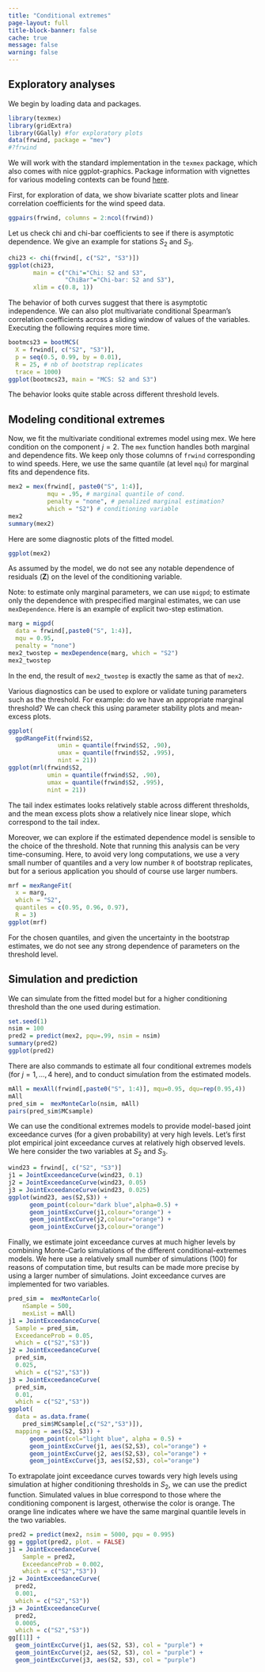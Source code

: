```yaml
---
title: "Conditional extremes"
page-layout: full
title-block-banner: false
cache: true
message: false
warning: false
---
```



## Exploratory analyses

We begin by loading data and packages.

```r
library(texmex)
library(gridExtra)
library(GGally) #for exploratory plots
data(frwind, package = "mev")
#?frwind
```

We will work with the standard implementation in the `texmex` package, which also comes with nice ggplot-graphics. Package information with vignettes for various modeling contexts can be found [here](https://cran.r-project.org/web/packages/texmex/index.html).

First, for exploration of data, we show bivariate scatter plots and linear correlation coefficients for the wind speed data.

```r
ggpairs(frwind, columns = 2:ncol(frwind))
```

Let us check chi and chi-bar coefficients to see if there is asymptotic dependence. We give an example for stations $S_2$ and $S_3$.

```r
chi23 <- chi(frwind[, c("S2", "S3")]) 
ggplot(chi23, 
       main = c("Chi"="Chi: S2 and S3", 
                "ChiBar"="Chi-bar: S2 and S3"),
       xlim = c(0.8, 1))
```

The behavior of both curves suggest that there is asymptotic independence. We can also plot multivariate conditional Spearman's correlation coefficients across a sliding window of values of the variables. Executing the following requires more time.

```r
bootmcs23 = bootMCS(
  X = frwind[, c("S2", "S3")], 
  p = seq(0.5, 0.99, by = 0.01), 
  R = 25, # nb of bootstrap replicates
  trace = 1000) 
ggplot(bootmcs23, main = "MCS: S2 and S3")
```

The behavior looks quite stable across different threshold levels.

## Modeling conditional extremes

Now, we fit the multivariate conditional extremes model using mex. We here condition on the component $j=2$. The `mex` function handles both marginal and dependence fits. We keep only those columns of `frwind` corresponding to wind speeds. Here, we use the same quantile (at level `mqu`) for marginal fits and dependence fits.

```r
mex2 = mex(frwind[, paste0("S", 1:4)], 
           mqu = .95, # marginal quantile of cond.
           penalty = "none", # penalized marginal estimation?
           which = "S2") # conditioning variable
mex2
summary(mex2)
```

Here are some diagnostic plots of the fitted model.

```r
ggplot(mex2)
```

As assumed by the model, we do not see any notable dependence of residuals ($\mathbf{Z}$) on the level of the conditioning variable.

Note: to estimate only marginal parameters, we can use `migpd`; to estimate only the dependence with prespecified marginal estimates, we can use `mexDependence`. Here is an example of explicit two-step estimation.

```r
marg = migpd(
  data = frwind[,paste0("S", 1:4)], 
  mqu = 0.95, 
  penalty = "none") 
mex2_twostep = mexDependence(marg, which = "S2")
mex2_twostep
```

In the end, the result of `mex2_twostep` is exactly the same as that of `mex2`.

Various diagnostics can be used to explore or validate tuning parameters such as the threshold. For example: do we have an appropriate marginal threshold? We can check this using parameter stability plots and mean-excess plots.

```r
ggplot(
  gpdRangeFit(frwind$S2, 
              umin = quantile(frwind$S2, .90), 
              umax = quantile(frwind$S2, .995), 
              nint = 21)) 
ggplot(mrl(frwind$S2, 
           umin = quantile(frwind$S2, .90), 
           umax = quantile(frwind$S2, .995), 
           nint = 21))
```

The tail index estimates looks relatively stable across different thresholds, and the mean excess plots show a relatively nice linear slope, which correspond to the tail index.

Moreover, we can explore if the estimated dependence model is sensible to the choice of the threshold. Note that running this analysis can be very time-consuming. Here, to avoid very long computations, we use a very small number of quantiles and a very low number `R` of bootstrap replicates, but for a serious application you should of course use larger numbers.

```r
mrf = mexRangeFit(
  x = marg, 
  which = "S2", 
  quantiles = c(0.95, 0.96, 0.97), 
  R = 3) 
ggplot(mrf)
```

For the chosen quantiles, and given the uncertainty in the bootstrap estimates, we do not see any strong dependence of parameters on the threshold level.

## Simulation and prediction

We can simulate from the fitted model but for a higher conditioning threshold than the one used during estimation.

```r
set.seed(1)
nsim = 100
pred2 = predict(mex2, pqu=.99, nsim = nsim)
summary(pred2)
ggplot(pred2)
```

There are also commands to estimate all four conditional extremes models (for $j=1, \ldots, 4$ here), and to conduct simulation from the estimated models.

```r
mAll = mexAll(frwind[,paste0("S", 1:4)], mqu=0.95, dqu=rep(0.95,4))
mAll
pred_sim =  mexMonteCarlo(nsim, mAll)
pairs(pred_sim$MCsample)
```

We can use the conditional extremes models to provide model-based joint exceedance curves (for a given probability) at very high levels. Let's first plot empirical joint exceedance curves at relatively high observed levels. We here consider the two variables at $S_2$ and $S_3$.

```r
wind23 = frwind[, c("S2", "S3")]
j1 = JointExceedanceCurve(wind23, 0.1) 
j2 = JointExceedanceCurve(wind23, 0.05) 
j3 = JointExceedanceCurve(wind23, 0.025) 
ggplot(wind23, aes(S2,S3)) + 
      geom_point(colour="dark blue",alpha=0.5) + 
      geom_jointExcCurve(j1,colour="orange") + 
      geom_jointExcCurve(j2,colour="orange") + 
      geom_jointExcCurve(j3,colour="orange")
```

Finally, we estimate joint exceedance curves at much higher levels by combining Monte-Carlo simulations of the different conditional-extremes models. We here use a relatively small number of simulations (100) for reasons of computation time, but results can be made more precise by using a larger number of simulations. Joint exceedance curves are implemented for two variables.

```r
pred_sim =  mexMonteCarlo(
    nSample = 500, 
    mexList = mAll)
j1 = JointExceedanceCurve(
  Sample = pred_sim, 
  ExceedanceProb = 0.05, 
  which = c("S2","S3"))
j2 = JointExceedanceCurve(
  pred_sim, 
  0.025, 
  which = c("S2","S3"))
j3 = JointExceedanceCurve(
  pred_sim, 
  0.01, 
  which = c("S2","S3")) 
ggplot(
  data = as.data.frame(
    pred_sim$MCsample[,c("S2","S3")]), 
  mapping = aes(S2, S3)) +
      geom_point(col="light blue", alpha = 0.5) + 
      geom_jointExcCurve(j1, aes(S2,S3), col="orange") + 
      geom_jointExcCurve(j2, aes(S2,S3), col="orange") + 
      geom_jointExcCurve(j3, aes(S2,S3), col="orange")
```

To extrapolate joint exceedance curves towards very high levels using simulation at higher conditioning thresholds in $S_2$, we can use the predict function. Simulated values in blue correspond to those where the conditioning component is largest, otherwise the color is orange. The orange line indicates where we have the same marginal quantile levels in the two variables.

```r
pred2 = predict(mex2, nsim = 5000, pqu = 0.995)
gg = ggplot(pred2, plot. = FALSE)
j1 = JointExceedanceCurve(
    Sample = pred2, 
    ExceedanceProb = 0.002, 
    which = c("S2","S3"))
j2 = JointExceedanceCurve(
  pred2, 
  0.001, 
  which = c("S2","S3"))
j3 = JointExceedanceCurve(
  pred2, 
  0.0005, 
  which = c("S2","S3"))
gg[[1]] + 
  geom_jointExcCurve(j1, aes(S2, S3), col = "purple") + 
  geom_jointExcCurve(j2, aes(S2, S3), col = "purple") + 
  geom_jointExcCurve(j3, aes(S2, S3), col = "purple")
```
